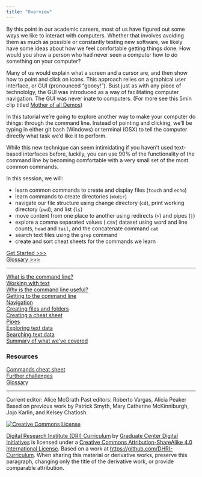 ```yaml
---
title: "Overview"
---
```


By this point in our academic careers, most of us have figured out some ways we like to interact with computers. Whether that involves avoiding them as much as possible or constantly testing new software, we likely have some ideas about how we feel comfortable getting things done. How would you show a person who had never seen a computer how to *do* something on your computer? 

Many of us would explain what a screen and a cursor are, and then show how to point and click on icons. This approach relies on a graphical user interface, or GUI (pronounced "gooey!"). Bust just as with any piece of technololgy, the GUI was introduced as a way of facilitating computer navigation. The GUI was never inate to computers. (For more see this 5min clip titled [Mother of all Demos](https://youtu.be/B6rKUf9DWRI)) 

In this tutorial we're going to explore another way to make your computer do things: through the command line. Instead of pointing and clicking, we'll be typing in either git bash (Windows) or terminal (OSX) to tell the computer directly what task we'd like it to perform.

While this new technique can seem intimidating if you haven't used text-based interfaces before, luckily, you can use 90% of the functionality of the command line by becoming comfortable with a very small set of the most common commands.

In this session, we will:

- learn common commands to create and display files (`touch` and `echo`)
- learn commands to create directories (`mkdir`)
- navigate our file structure using change directory (`cd`), print working directory (`pwd`), and list (`ls`)
- move content from one place to another using redirects (`>`) and pipes (`|`)
- explore a comma separated values (.csv) dataset using word and line counts, `head` and `tail`, and the concatenate command `cat`
- search text files using the `grep` command
- create and sort cheat sheets for the commands we learn

[Get Started >>>](sections/what-is-the-command-line.md)  
[Glossary >>>](sections/glossary.md)  

-----

[What is the command line?](sections/what-is-the-command-line.md)   
[Working with text](sections/text-editors.md)  
[Why is the command line useful?](sections/why-is-the-command-line-useful.md)  
[Getting to the command line](sections/getting-to-the-command-line.md)  
[Navigation](sections/navigation.md)  
[Creating files and folders](sections/creating-files-and-folders.md)  
[Creating a cheat sheet](sections/creating-a-cheat-sheet.md)  
[Pipes](sections/pipes.md)  
[Exploring text data](sections/data.md)  
[Searching text data](sections/grep.md)  
[Summary of what we've covered](sections/summary.md)  

### Resources

[Commands cheat sheet](sections/commands.md)  
[Further challenges](sections/challenges.md)  
[Glossary](sections/glossary.md)  

-----
Current editor: Alice McGrath
Past editors: Roberto Vargas, Alicia Peaker 
Based on previous work by Patrick Smyth, Mary Catherine McKinniburgh, Jojo Karlin, and Kelsey Chatlosh.  

[![Creative Commons License](https://i.creativecommons.org/l/by-sa/4.0/88x31.png)](http://creativecommons.org/licenses/by-sa/4.0/)

[Digital Research Institute (DRI) Curriculum](http://purl.org/dc/terms/) by [Graduate Center Digital Initiatives](https://gcdi.commons.gc.cuny.edu/) is licensed under a [Creative Commons Attribution-ShareAlike 4.0 International License](http://creativecommons.org/licenses/by-sa/4.0/). Based on a work at <https://github.com/DHRI-Curriculum>. When sharing this material or derivative works, preserve this paragraph, changing only the title of the derivative work, or provide comparable attribution.
